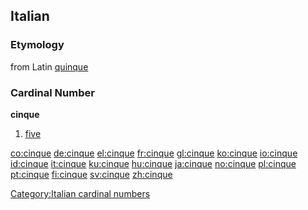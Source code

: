 ==Italian==
===Etymology===
from Latin [[quinque]]

===Cardinal Number===
'''cinque'''

# [[five]]

[[Category:Italian cardinal numbers]]

[[co:cinque]]
[[de:cinque]]
[[el:cinque]]
[[fr:cinque]]
[[gl:cinque]]
[[ko:cinque]]
[[io:cinque]]
[[id:cinque]]
[[it:cinque]]
[[ku:cinque]]
[[hu:cinque]]
[[ja:cinque]]
[[no:cinque]]
[[pl:cinque]]
[[pt:cinque]]
[[fi:cinque]]
[[sv:cinque]]
[[zh:cinque]]
